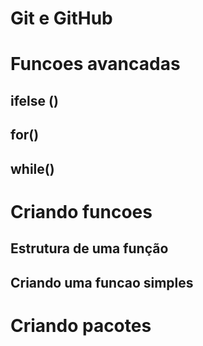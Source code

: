 # Git e GitHub

# Funcoes avancadas

## ifelse ()

## for()

## while()

# Criando funcoes

## Estrutura de uma função
  
## Criando uma funcao simples

# Criando pacotes